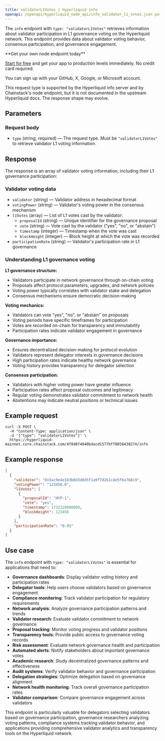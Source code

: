 ```yaml
---
title: validatorL1Votes | Hyperliquid info
openapi: /openapi/hyperliquid_node_api/info_validator_l1_votes.json post /4f8d8f4040bdacd1577bff8058438274/info
---
```


The `info` endpoint with `type: "validatorL1Votes"` retrieves information about validator participation in L1 governance voting on the Hyperliquid network. This endpoint provides data about validator voting behavior, consensus participation, and governance engagement.

<Check>
**Get your own node endpoint today**

[Start for free](https://console.chainstack.com/) and get your app to production levels immediately. No credit card required.

You can sign up with your GitHub, X, Google, or Microsoft account.
</Check>

<Info>
This request type is supported by the Hyperliquid info server and by Chainstack's node endpoint, but it is not documented in the upstream Hyperliquid docs. The response shape may evolve.
</Info>

## Parameters

### Request body

* `type` (string, required) — The request type. Must be `"validatorL1Votes"` to retrieve validator L1 voting information.

## Response

The response is an array of validator voting information, including their L1 governance participation:

### Validator voting data

* `validator` (string) — Validator address in hexadecimal format
* `votingPower` (string) — Validator's voting power in the consensus mechanism
* `l1Votes` (array) — List of L1 votes cast by the validator:
  * `proposalId` (string) — Unique identifier for the governance proposal
  * `vote` (string) — Vote cast by the validator ("yes", "no", or "abstain")
  * `timestamp` (integer) — Timestamp when the vote was cast
  * `blockHeight` (integer) — Block height at which the vote was recorded
* `participationRate` (string) — Validator's participation rate in L1 governance

### Understanding L1 governance voting

**L1 governance structure:**
- Validators participate in network governance through on-chain voting
- Proposals affect protocol parameters, upgrades, and network policies
- Voting power typically correlates with validator stake and delegation
- Consensus mechanisms ensure democratic decision-making

**Voting mechanics:**
- Validators can vote "yes", "no", or "abstain" on proposals
- Voting periods have specific timeframes for participation
- Votes are recorded on-chain for transparency and immutability
- Participation rates indicate validator engagement in governance

**Governance importance:**
- Ensures decentralized decision-making for protocol evolution
- Validators represent delegator interests in governance decisions
- High participation rates indicate healthy network governance
- Voting history provides transparency for delegator selection

**Consensus participation:**
- Validators with higher voting power have greater influence
- Participation rates affect proposal outcomes and legitimacy
- Regular voting demonstrates validator commitment to network health
- Abstentions may indicate neutral positions or technical issues

## Example request

```shell Shell
curl -X POST \
  -H "Content-Type: application/json" \
  -d '{"type": "validatorL1Votes"}' \
  https://hyperliquid-mainnet.core.chainstack.com/4f8d8f4040bdacd1577bff8058438274/info
```

## Example response

```json
[
  {
    "validator": "0x5ac9e4e1b3b8d3d8d5f1a9f7d2b1c4e5f6a7b8c9",
    "votingPower": "123456.0",
    "l1Votes": [
      {
        "proposalId": "HYP-1",
        "vote": "yes",
        "timestamp": 1732320000000,
        "blockHeight": 123456
      }
    ],
    "participationRate": "0.95"
  }
]
```

## Use case

The `info` endpoint with `type: "validatorL1Votes"` is essential for applications that need to:

* **Governance dashboards**: Display validator voting history and participation rates
* **Delegator tools**: Help users choose validators based on governance engagement
* **Compliance monitoring**: Track validator participation for regulatory requirements
* **Network analysis**: Analyze governance participation patterns and trends
* **Validator research**: Evaluate validator commitment to network governance
* **Proposal tracking**: Monitor voting progress and validator positions
* **Transparency tools**: Provide public access to governance voting records
* **Risk assessment**: Evaluate network governance health and participation
* **Automated alerts**: Notify stakeholders about important governance votes
* **Academic research**: Study decentralized governance patterns and effectiveness
* **Audit systems**: Verify validator behavior and governance participation
* **Delegation strategies**: Optimize delegation based on governance alignment
* **Network health monitoring**: Track overall governance participation rates
* **Validator comparison**: Compare governance engagement across validators

This endpoint is particularly valuable for delegators selecting validators based on governance participation, governance researchers analyzing voting patterns, compliance systems tracking validator behavior, and applications providing comprehensive validator analytics and transparency tools on the Hyperliquid network.